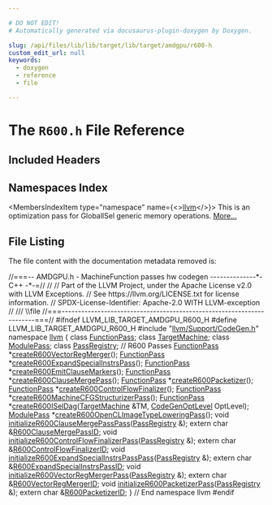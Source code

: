 ```yaml
---

# DO NOT EDIT!
# Automatically generated via docusaurus-plugin-doxygen by Doxygen.

slug: /api/files/lib/lib/target/lib/target/amdgpu/r600-h
custom_edit_url: null
keywords:
  - doxygen
  - reference
  - file

---
```





# The `R600.h` File Reference

<DoxygenPage pluginConfig={pluginConfig}>



## Included Headers

<IncludesList>
<IncludesListItem
  filePath="llvm/Support/CodeGen.h"
  permalink="/docs/api/files/include/include/llvm/include/llvm/support/codegen-h"
  isLocal="true" />
</IncludesList>

## Namespaces Index

<MembersIndex>

<MembersIndexItem
  type="namespace"
  name={<><a href="/docs/api/namespaces/llvm">llvm</a></>}>
This is an optimization pass for GlobalISel generic memory operations. <a href="/docs/api/namespaces/llvm/#details">More...</a>
</MembersIndexItem>

</MembersIndex>


## File Listing

The file content with the documentation metadata removed is:

<ProgramListing>

<Link id="l00001" /><CodeLine lineNumber="1"><span class="doxyHighlightComment">//===-- AMDGPU.h - MachineFunction passes hw codegen --------------&#42;- C++ -&#42;-=//</span></CodeLine>
<Link id="l00002" /><CodeLine lineNumber="2"><span class="doxyHighlightComment">//</span></CodeLine>
<Link id="l00003" /><CodeLine lineNumber="3"><span class="doxyHighlightComment">// Part of the LLVM Project, under the Apache License v2.0 with LLVM Exceptions.</span></CodeLine>
<Link id="l00004" /><CodeLine lineNumber="4"><span class="doxyHighlightComment">// See https://llvm.org/LICENSE.txt for license information.</span></CodeLine>
<Link id="l00005" /><CodeLine lineNumber="5"><span class="doxyHighlightComment">// SPDX-License-Identifier: Apache-2.0 WITH LLVM-exception</span></CodeLine>
<Link id="l00006" /><CodeLine lineNumber="6"><span class="doxyHighlightComment">//</span></CodeLine>
<Link id="l00007" /><CodeLine lineNumber="7"><span class="doxyHighlightComment">/// \\file</span></CodeLine>
<Link id="l00008" /><CodeLine lineNumber="8"><span class="doxyHighlightComment">//===----------------------------------------------------------------------===//</span></CodeLine>
<Link id="l00009" /><CodeLine lineNumber="9"></CodeLine>
<Link id="l00010" /><CodeLine lineNumber="10"><span class="doxyHighlightPreprocessor">#ifndef LLVM&#95;LIB&#95;TARGET&#95;AMDGPU&#95;R600&#95;H</span></CodeLine>
<Link id="l00011" /><CodeLine lineNumber="11"><span class="doxyHighlightPreprocessor">#define LLVM&#95;LIB&#95;TARGET&#95;AMDGPU&#95;R600&#95;H</span></CodeLine>
<Link id="l00012" /><CodeLine lineNumber="12"></CodeLine>
<Link id="l00013" /><CodeLine lineNumber="13"><span class="doxyHighlightPreprocessor">#include &quot;<a href="/docs/api/files/include/include/llvm/include/llvm/support/codegen-h">llvm/Support/CodeGen.h</a>&quot;</span></CodeLine>
<Link id="l00014" /><CodeLine lineNumber="14"></CodeLine>
<Link id="l00015" /><CodeLine lineNumber="15"><span class="doxyHighlightKeyword">namespace </span><span class="doxyHighlight"><a href="/docs/api/namespaces/llvm">llvm</a> &#123;</span></CodeLine>
<Link id="l00016" /><CodeLine lineNumber="16"></CodeLine>
<Link id="l00017" /><CodeLine lineNumber="17"><span class="doxyHighlightKeyword">class </span><span class="doxyHighlight"><a href="/docs/api/classes/llvm/functionpass">FunctionPass</a>;</span></CodeLine>
<Link id="l00018" /><CodeLine lineNumber="18"><span class="doxyHighlightKeyword">class </span><span class="doxyHighlight"><a href="/docs/api/classes/llvm/targetmachine">TargetMachine</a>;</span></CodeLine>
<Link id="l00019" /><CodeLine lineNumber="19"><span class="doxyHighlightKeyword">class </span><span class="doxyHighlight"><a href="/docs/api/classes/llvm/modulepass">ModulePass</a>;</span></CodeLine>
<Link id="l00020" /><CodeLine lineNumber="20"><span class="doxyHighlightKeyword">class </span><span class="doxyHighlight"><a href="/docs/api/classes/llvm/passregistry">PassRegistry</a>;</span></CodeLine>
<Link id="l00021" /><CodeLine lineNumber="21"></CodeLine>
<Link id="l00022" /><CodeLine lineNumber="22"><span class="doxyHighlightComment">// R600 Passes</span></CodeLine>
<Link id="l00023" /><CodeLine lineNumber="23"><span class="doxyHighlight"><a href="/docs/api/classes/llvm/functionpass">FunctionPass</a> &#42;<a href="/docs/api/namespaces/llvm/#ac818c13a73fe24a22cffc26e592da8d2">createR600VectorRegMerger</a>();</span></CodeLine>
<Link id="l00024" /><CodeLine lineNumber="24"><span class="doxyHighlight"><a href="/docs/api/classes/llvm/functionpass">FunctionPass</a> &#42;<a href="/docs/api/namespaces/llvm/#a23bb818ded9cfbc558c2f05c7341c421">createR600ExpandSpecialInstrsPass</a>();</span></CodeLine>
<Link id="l00025" /><CodeLine lineNumber="25"><span class="doxyHighlight"><a href="/docs/api/classes/llvm/functionpass">FunctionPass</a> &#42;<a href="/docs/api/namespaces/llvm/#a87824ad2b10d68838f08a950bc7267e7">createR600EmitClauseMarkers</a>();</span></CodeLine>
<Link id="l00026" /><CodeLine lineNumber="26"><span class="doxyHighlight"><a href="/docs/api/classes/llvm/functionpass">FunctionPass</a> &#42;<a href="/docs/api/namespaces/llvm/#ac4281d373e84da98f246f2b014e472cb">createR600ClauseMergePass</a>();</span></CodeLine>
<Link id="l00027" /><CodeLine lineNumber="27"><span class="doxyHighlight"><a href="/docs/api/classes/llvm/functionpass">FunctionPass</a> &#42;<a href="/docs/api/namespaces/llvm/#a64ab0c5e2b720527f555d2ae67a8b2f2">createR600Packetizer</a>();</span></CodeLine>
<Link id="l00028" /><CodeLine lineNumber="28"><span class="doxyHighlight"><a href="/docs/api/classes/llvm/functionpass">FunctionPass</a> &#42;<a href="/docs/api/namespaces/llvm/#abc2ce5a41f345524750d286c4284f9cf">createR600ControlFlowFinalizer</a>();</span></CodeLine>
<Link id="l00029" /><CodeLine lineNumber="29"><span class="doxyHighlight"><a href="/docs/api/classes/llvm/functionpass">FunctionPass</a> &#42;<a href="/docs/api/namespaces/llvm/#aebe3e6ec9d51261e6cc4f8dafdfae01c">createR600MachineCFGStructurizerPass</a>();</span></CodeLine>
<Link id="l00030" /><CodeLine lineNumber="30"><span class="doxyHighlight"><a href="/docs/api/classes/llvm/functionpass">FunctionPass</a> &#42;<a href="/docs/api/namespaces/llvm/#ab06620de135134c7e894a53ea32c9206">createR600ISelDag</a>(<a href="/docs/api/classes/llvm/targetmachine">TargetMachine</a> &amp;TM, <a href="/docs/api/namespaces/llvm/#a8ec1bf8d7b792ca9fac56f8514db18d2">CodeGenOptLevel</a> OptLevel);</span></CodeLine>
<Link id="l00031" /><CodeLine lineNumber="31"><span class="doxyHighlight"><a href="/docs/api/classes/llvm/modulepass">ModulePass</a> &#42;<a href="/docs/api/namespaces/llvm/#aa21e10c20c38a113fe8f605b018ec325">createR600OpenCLImageTypeLoweringPass</a>();</span></CodeLine>
<Link id="l00032" /><CodeLine lineNumber="32"></CodeLine>
<Link id="l00033" /><CodeLine lineNumber="33" lineLink="/docs/api/namespaces/llvm/#a203e997e0ec1bb5fff93d11754645d40"><span class="doxyHighlightKeywordType">void</span><span class="doxyHighlight"> <a href="/docs/api/namespaces/llvm/#a203e997e0ec1bb5fff93d11754645d40">initializeR600ClauseMergePassPass</a>(<a href="/docs/api/classes/llvm/passregistry">PassRegistry</a> &amp;);</span></CodeLine>
<Link id="l00034" /><CodeLine lineNumber="34"><span class="doxyHighlightKeyword">extern</span><span class="doxyHighlight"> </span><span class="doxyHighlightKeywordType">char</span><span class="doxyHighlight"> &amp;<a href="/docs/api/namespaces/llvm/#a09e6df003806bd4c9c27584fc8008791">R600ClauseMergePassID</a>;</span></CodeLine>
<Link id="l00035" /><CodeLine lineNumber="35"></CodeLine>
<Link id="l00036" /><CodeLine lineNumber="36" lineLink="/docs/api/namespaces/llvm/#a957bd83e72bd73fdb1307b5d04648fb6"><span class="doxyHighlightKeywordType">void</span><span class="doxyHighlight"> <a href="/docs/api/namespaces/llvm/#a957bd83e72bd73fdb1307b5d04648fb6">initializeR600ControlFlowFinalizerPass</a>(<a href="/docs/api/classes/llvm/passregistry">PassRegistry</a> &amp;);</span></CodeLine>
<Link id="l00037" /><CodeLine lineNumber="37"><span class="doxyHighlightKeyword">extern</span><span class="doxyHighlight"> </span><span class="doxyHighlightKeywordType">char</span><span class="doxyHighlight"> &amp;<a href="/docs/api/namespaces/llvm/#ac3b25597249ea8ca046588f0a2b79273">R600ControlFlowFinalizerID</a>;</span></CodeLine>
<Link id="l00038" /><CodeLine lineNumber="38"></CodeLine>
<Link id="l00039" /><CodeLine lineNumber="39" lineLink="/docs/api/namespaces/llvm/#a402490c5a2f11386d1223cabe98a7d8d"><span class="doxyHighlightKeywordType">void</span><span class="doxyHighlight"> <a href="/docs/api/namespaces/llvm/#a402490c5a2f11386d1223cabe98a7d8d">initializeR600ExpandSpecialInstrsPassPass</a>(<a href="/docs/api/classes/llvm/passregistry">PassRegistry</a> &amp;);</span></CodeLine>
<Link id="l00040" /><CodeLine lineNumber="40"><span class="doxyHighlightKeyword">extern</span><span class="doxyHighlight"> </span><span class="doxyHighlightKeywordType">char</span><span class="doxyHighlight"> &amp;<a href="/docs/api/namespaces/llvm/#adf42e0b40e74c5164680298161fa2e5c">R600ExpandSpecialInstrsPassID</a>;</span></CodeLine>
<Link id="l00041" /><CodeLine lineNumber="41"></CodeLine>
<Link id="l00042" /><CodeLine lineNumber="42" lineLink="/docs/api/namespaces/llvm/#acff60f95d2002660a74e836e659fafed"><span class="doxyHighlightKeywordType">void</span><span class="doxyHighlight"> <a href="/docs/api/namespaces/llvm/#acff60f95d2002660a74e836e659fafed">initializeR600VectorRegMergerPass</a>(<a href="/docs/api/classes/llvm/passregistry">PassRegistry</a> &amp;);</span></CodeLine>
<Link id="l00043" /><CodeLine lineNumber="43"><span class="doxyHighlightKeyword">extern</span><span class="doxyHighlight"> </span><span class="doxyHighlightKeywordType">char</span><span class="doxyHighlight"> &amp;<a href="/docs/api/namespaces/llvm/#aea1f1e5ee568dda857ec187fa6488e56">R600VectorRegMergerID</a>;</span></CodeLine>
<Link id="l00044" /><CodeLine lineNumber="44"></CodeLine>
<Link id="l00045" /><CodeLine lineNumber="45" lineLink="/docs/api/namespaces/llvm/#a4183d0fdbc559132799a7dbdfe354115"><span class="doxyHighlightKeywordType">void</span><span class="doxyHighlight"> <a href="/docs/api/namespaces/llvm/#a4183d0fdbc559132799a7dbdfe354115">initializeR600PacketizerPass</a>(<a href="/docs/api/classes/llvm/passregistry">PassRegistry</a> &amp;);</span></CodeLine>
<Link id="l00046" /><CodeLine lineNumber="46"><span class="doxyHighlightKeyword">extern</span><span class="doxyHighlight"> </span><span class="doxyHighlightKeywordType">char</span><span class="doxyHighlight"> &amp;<a href="/docs/api/namespaces/llvm/#a196e99d87c564f9a61edff5872d0aee7">R600PacketizerID</a>;</span></CodeLine>
<Link id="l00047" /><CodeLine lineNumber="47"></CodeLine>
<Link id="l00048" /><CodeLine lineNumber="48"><span class="doxyHighlight">&#125; </span><span class="doxyHighlightComment">// End namespace llvm</span></CodeLine>
<Link id="l00049" /><CodeLine lineNumber="49"></CodeLine>
<Link id="l00050" /><CodeLine lineNumber="50"><span class="doxyHighlightPreprocessor">#endif</span></CodeLine>

</ProgramListing>


</DoxygenPage>

